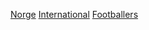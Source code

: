 {{categoryTOC}}

[[Category:國家足球隊球員|Norge]]
[[Category:挪威足球運動員|International]]
[[Category:挪威國家足球隊|Footballers]]